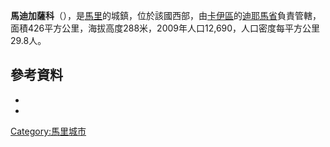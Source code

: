 '''馬迪加薩科'''（{{lang-fr|Madiga-Sacko}}），是[[馬里|馬里]]的城鎮，位於該國西部，由[[卡伊區|卡伊區]]的[[迪耶馬省|迪耶馬省]]負責管轄，面積426平方公里，海拔高度288米，2009年人口12,690，人口密度每平方公里29.8人。

==參考資料==
*{{citation | title=Plan de Sécurite Alimentaire Commune Rurale de Madiga Sacko 2007-2011 | publisher=Commissariat à la Sécurité Alimentaire, République du Mali, USAID-Mali | year=2007 | url=http://www.aec.msu.edu/fs2/mali_fd_strtgy/plans/kayes/diema/psa_madiga-sacko.pdf | language=fr | deadurl=yes | archiveurl=https://web.archive.org/web/20110726133841/http://www.aec.msu.edu/fs2/mali_fd_strtgy/plans/kayes/diema/psa_madiga-sacko.pdf | archivedate=2011-07-26 }}
*{{citation | url=http://instat.gov.ml/documentation/kayes.pdf | publisher=République de Mali: Institut National de la Statistique | title=Resultats Provisoires RGPH 2009 (Région de Kayes) | language=fr | accessdate=2015-07-24 | archive-date=2012-09-19 | archive-url=https://www.webcitation.org/6AnXrhnbD?url=http://instat.gov.ml/documentation/kayes.pdf | dead-url=yes }}

{{Coord|14.362|N|9.306|W|display=title}}

{{卡伊區}}

[[Category:馬里城市|Category:馬里城市]]


{{Mali-geo-stub}}
